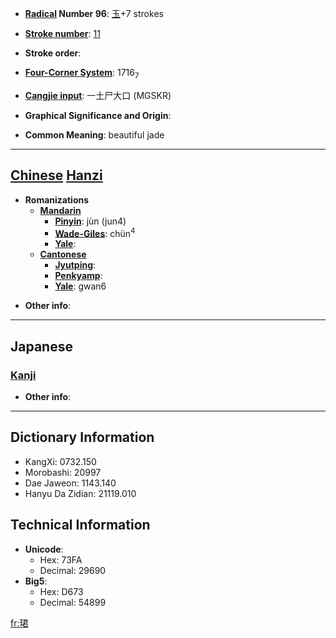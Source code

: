 * '''[[Wiktionary:Chinese radical index| Radical]] Number 96''': [[Wiktionary:Chinese radical index 玉|玉]]+7 strokes

* '''[[Wiktionary:Chinese total strokes index|Stroke number]]''': [[Wiktionary:Chinese total strokes index 11|11]]

* '''Stroke order''': 

* '''[[Wiktionary:Chinese four corner index|Four-Corner System]]''': 1716<sub>7</sub>

* '''[[Wiktionary:Chinese Cangjie index|Cangjie input]]''': 一土尸大口 (MGSKR)

* '''Graphical Significance and Origin''': 

* '''Common Meaning''': beautiful jade

----

== [[Chinese]] [[Hanzi]] ==

* '''Romanizations'''
** '''[[Mandarin]]'''
*** '''[[Pinyin]]''': jùn (jun4)
*** '''[[Wade-Giles]]''': chün<sup>4</sup>
*** '''[[Yale]]''': 
** '''[[Cantonese]]'''
*** '''[[Jyutping]]''':
*** '''[[Penkyamp]]''': 
*** '''[[Yale]]''': gwan6

* '''Other info''': 

----

==Japanese==
===[[Kanji]]===
{{kanji|on readings=[[くん]] (kun)|kun readings=}}

* '''Other info''':  

----

== Dictionary Information ==

* KangXi: 0732.150
* Morobashi: 20997
* Dae Jaweon: 1143.140
* Hanyu Da Zidian: 21119.010

== Technical Information ==

* '''Unicode''':
** Hex: 73FA
** Decimal: 29690
* '''Big5''':
** Hex: D673
** Decimal: 54899

[[fr:珺]]